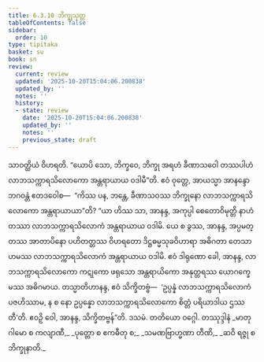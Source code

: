 ```yaml
---
title: 6.3.10 ဘိက္ခုသုတ္တ
tableOfContents: false
sidebar:
  order: 10
type: tipitaka
basket: su
book: sn
review:
  current: review
  updated: '2025-10-20T15:04:06.200838'
  updated_by: ''
  notes: ''
  history:
  - state: review
    date: '2025-10-20T15:04:06.200838'
    updated_by: ''
    notes: ''
    previous_state: draft
---
```



<DynamicBreadcrumb />


<ReviewStatus review={frontmatter.review} showDetails={true} />

<HypothesisAnnotation frontmatter={frontmatter} />

<Division number="179" book="sn" e="ch" v="18" p="305">

<Paragraph number="1079" book="sn">
သာဝတ္ထိယံ ဝိဟရတိ. “ယောပိ သော, ဘိက္ခဝေ, ဘိက္ခု အရဟံ ခီဏာသဝေါ တဿပါဟံ လာဘသက္ကာရသိလောကော အန္တရာယာယ ဝဒါမီ”တိ. ဧဝံ ဝုတ္တေ, အာယသ္မာ အာနန္ဒော ဘဂဝန္တံ ဧတဒဝေါစ—  “ကိဿ ပန, ဘန္တေ, ခီဏာသဝဿ ဘိက္ခုနော လာဘသက္ကာရသိလောကော အန္တရာယာယာ”တိ? “ယာ ဟိဿ သာ, အာနန္ဒ, အကုပ္ပါ စေတောဝိမုတ္တိ နာဟံ တဿာ လာဘသက္ကာရသိလောကံ အန္တရာယာယ ဝဒါမိ. ယေ စ ခွဿ, အာနန္ဒ, အပ္ပမတ္တဿ အာတာပိနော ပဟိတတ္တဿ ဝိဟရတော ဒိဋ္ဌဓမ္မသုခဝိဟာရာ အဓိဂတာ တေသာဟမဿ လာဘသက္ကာရသိလောကံ အန္တရာယာယ ဝဒါမိ. ဧဝံ ဒါရုဏော ခေါ, အာနန္ဒ, လာဘသက္ကာရသိလောကော ကဋုကော ဖရုသော အန္တရာယိကော အနုတ္တရဿ ယောဂက္ခေမဿ အဓိဂမာယ. တသ္မာတိဟာနန္ဒ, ဧဝံ သိက္ခိတဗ္ဗံ—  ‘ဥပ္ပန္နံ လာဘသက္ကာရသိလောကံ ပဇဟိဿာမ, န စ နော ဥပ္ပန္နော လာဘသက္ကာရသိလောကော စိတ္တံ ပရိယာဒါယ ဌဿတီ’တိ. ဧဝဉှိ ဝေါ, အာနန္ဒ, သိက္ခိတဗ္ဗန်”တိ.

</Paragraph>
</Division>

<Paragraph number="1080" type="center" book="sn">
ဒသမံ.



</Paragraph>

<Paragraph number="1081" type="center" book="sn">
တတိယော ဝဂ္ဂေါ.



</Paragraph>

<Paragraph number="1082" type="center" book="sn">
တဿုဒ္ဒါနံ


</Paragraph>

<Paragraph number="1083" type="verses" book="sn">
_မာတုဂါမော စ ကလျာဏီ,_  
_ပုတ္တော စ ဧကဓီတု စ;_  
_သမဏဗြာဟ္မဏာ တီဏိ,_  
_ဆဝိ ရဇ္ဇု စ ဘိက္ခုနာတိ._
</Paragraph>